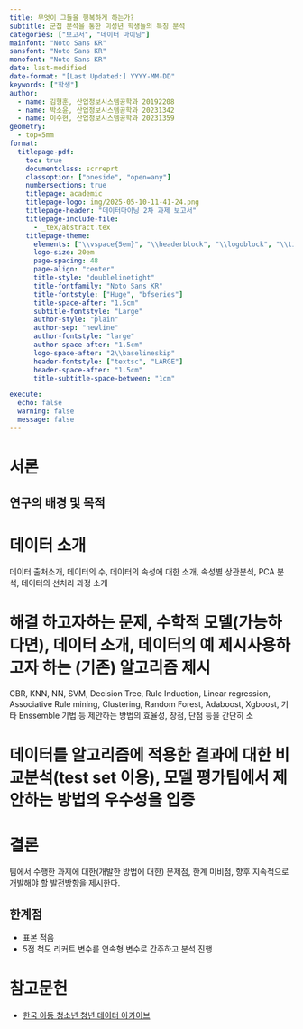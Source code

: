 ```yaml
---
title: 무엇이 그들을 행복하게 하는가?
subtitle: 군집 분석을 통한 미성년 학생들의 특징 분석
categories: ["보고서", "데이터 마이닝"]
mainfont: "Noto Sans KR"
sansfont: "Noto Sans KR"
monofont: "Noto Sans KR"
date: last-modified
date-format: "[Last Updated:] YYYY-MM-DD"
keywords: ["학생"]
author:
  - name: 김형훈, 산업정보시스템공학과 20192208
  - name: 박소윤, 산업정보시스템공학과 20231342
  - name: 이수현, 산업정보시스템공학과 20231359
geometry:
  - top=5mm
format: 
  titlepage-pdf:
    toc: true
    documentclass: scrreprt
    classoption: ["oneside", "open=any"]
    numbersections: true
    titlepage: academic
    titlepage-logo: img/2025-05-10-11-41-24.png
    titlepage-header: "데이터마이닝 2차 과제 보고서"
    titlepage-include-file:
      - _tex/abstract.tex
    titlepage-theme:
      elements: ["\\vspace{5em}", "\\headerblock", "\\logoblock", "\\titleblock", "\\authorblock", "\\dateblock"]
      logo-size: 20em
      page-spacing: 48
      page-align: "center"
      title-style: "doublelinetight"
      title-fontfamily: "Noto Sans KR"
      title-fontstyle: ["Huge", "bfseries"]
      title-space-after: "1.5cm"
      subtitle-fontstyle: "Large"
      author-style: "plain"
      author-sep: "newline"
      author-fontstyle: "large"
      author-space-after: "1.5cm"
      logo-space-after: "2\\baselineskip"
      header-fontstyle: ["textsc", "LARGE"]
      header-space-after: "1.5cm"
      title-subtitle-space-between: "1cm"

execute:
  echo: false
  warning: false
  message: false
---
```


# 서론

## 연구의 배경 및 목적



# 데이터 소개

데이터 출처소개, 데이터의 수, 데이터의 속성에 대한 소개, 속성별 상관분석,       PCA 분석, 데이터의 선처리 과정 소개

# 해결 하고자하는 문제, 수학적 모델(가능하다면), 데이터 소개, 데이터의 예 제시사용하고자 하는 (기존) 알고리즘 제시

CBR, KNN, NN, SVM, Decision Tree, Rule Induction, Linear regression,         Associative Rule mining, Clustering, Random Forest, Adaboost, Xgboost, 기타 Enssemble 기법 등 제안하는 방법의 효율성, 장점, 단점 등을 간단히 소


# 데이터를 알고리즘에 적용한 결과에 대한 비교분석(test set 이용), 모델 평가팀에서 제안하는 방법의 우수성을 입증


# 결론

팀에서 수행한 과제에 대한(개발한 방법에 대한) 문제점, 한계 미비점, 향후         지속적으로 개발해야 할 발전방향을 제시한다.

## 한계점

- 표본 적음
- 5점 척도 리커트 변수를 연속형 변수로 간주하고 분석 진행

# 참고문헌

- [한국 아동 청소년 청년 데이터 아카이브](https://www.nypi.re.kr/archive/board?menuId=MENU00219)
